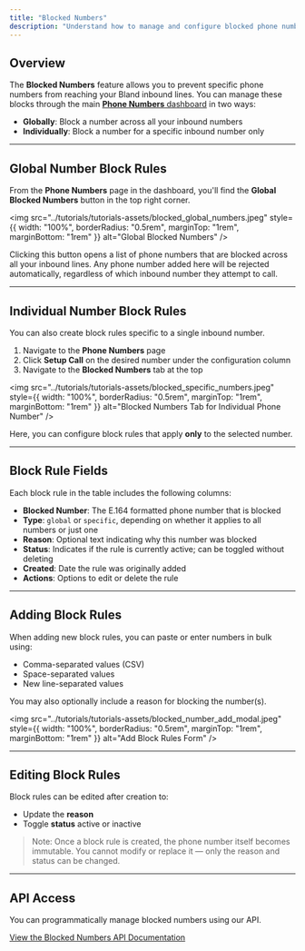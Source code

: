 ```yaml
---
title: "Blocked Numbers"
description: "Understand how to manage and configure blocked phone numbers directly within the Bland dashboard."
---
```


## Overview

The **Blocked Numbers** feature allows you to prevent specific phone numbers from reaching your Bland inbound lines. You can manage these blocks through the main [**Phone Numbers** dashboard](https://app.bland.ai/dashboard/phone-numbers) in two ways:

* **Globally**: Block a number across all your inbound numbers
* **Individually**: Block a number for a specific inbound number only

---

## Global Number Block Rules

From the **Phone Numbers** page in the dashboard, you'll find the **Global Blocked Numbers** button in the top right corner.

<img 
  src="../tutorials/tutorials-assets/blocked_global_numbers.jpeg" 
  style={{ width: "100%", borderRadius: "0.5rem", marginTop: "1rem", marginBottom: "1rem" }}
  alt="Global Blocked Numbers"
/>

Clicking this button opens a list of phone numbers that are blocked across all your inbound lines. Any phone number added here will be rejected automatically, regardless of which inbound number they attempt to call.

---

## Individual Number Block Rules

You can also create block rules specific to a single inbound number.

1. Navigate to the **Phone Numbers** page
2. Click **Setup Call** on the desired number under the configuration column
3. Navigate to the **Blocked Numbers** tab at the top

<img 
  src="../tutorials/tutorials-assets/blocked_specific_numbers.jpeg" 
  style={{ width: "100%", borderRadius: "0.5rem", marginTop: "1rem", marginBottom: "1rem" }}
  alt="Blocked Numbers Tab for Individual Phone Number"
/>

Here, you can configure block rules that apply **only** to the selected number.

---

## Block Rule Fields

Each block rule in the table includes the following columns:

* **Blocked Number**: The E.164 formatted phone number that is blocked
* **Type**: `global` or `specific`, depending on whether it applies to all numbers or just one
* **Reason**: Optional text indicating why this number was blocked
* **Status**: Indicates if the rule is currently active; can be toggled without deleting
* **Created**: Date the rule was originally added
* **Actions**: Options to edit or delete the rule

---

## Adding Block Rules

When adding new block rules, you can paste or enter numbers in bulk using:

* Comma-separated values (CSV)
* Space-separated values
* New line-separated values

You may also optionally include a reason for blocking the number(s).

<img 
  src="../tutorials/tutorials-assets/blocked_number_add_modal.jpeg" 
  style={{ width: "100%", borderRadius: "0.5rem", marginTop: "1rem", marginBottom: "1rem" }}
  alt="Add Block Rules Form"
/>

---

## Editing Block Rules

Block rules can be edited after creation to:

* Update the **reason**
* Toggle **status** active or inactive

> Note: Once a block rule is created, the phone number itself becomes immutable. You cannot modify or replace it — only the reason and status can be changed.

---

## API Access

You can programmatically manage blocked numbers using our API. 

[View the Blocked Numbers API Documentation](/api-v1/post/blocked-numbers)
